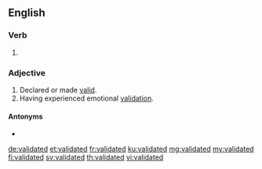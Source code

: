 ==English==

===Verb===
{{head|en|verb form}}

# {{en-past of|validate}}

===Adjective===
{{en-adj|-}}

# Declared or made [[valid]].
# Having experienced emotional [[validation]].

====Antonyms====
* {{l|en|unvalidated}}

[[de:validated]]
[[et:validated]]
[[fr:validated]]
[[ku:validated]]
[[mg:validated]]
[[my:validated]]
[[fi:validated]]
[[sv:validated]]
[[th:validated]]
[[vi:validated]]